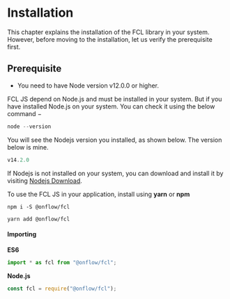 # Installation

This chapter explains the installation of the FCL library in your system. However, before moving to the installation, let us verify the prerequisite first.

## Prerequisite
- You need to have Node version v12.0.0 or higher.

FCL JS depend on Node.js and must be installed in your system. But if you have installed Node.js on your system. You can check it using the below command −

```javascript
node --version
```

You will see the Nodejs version you installed, as shown below. The version below is mine.

```javascript
v14.2.0
```

If Nodejs is not installed on your system, you can download and install it by visiting [Nodejs Download](https://nodejs.org/en/download/). 


To use the FCL JS in your application, install using **yarn** or **npm**

```shell
npm i -S @onflow/fcl
```

```shell
yarn add @onflow/fcl
```
#### Importing

**ES6**
```js
import * as fcl from "@onflow/fcl";
```
**Node.js**
```js
const fcl = require("@onflow/fcl");
```